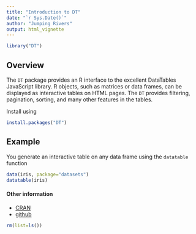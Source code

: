 ```yaml
---
title: "Introduction to DT"
date: "`r Sys.Date()`"
author: "Jumping Rivers"
output: html_vignette  
---
```

<!--
%\VignetteEngine{knitr::rmarkdown}
%\VignetteIndexEntry{Introduction to DT}
-->
  
```r
library("DT")
```

## Overview

The `DT` package provides an R interface to the excellent DataTables JavaScript
library. R objects, such as matrices or data frames, can be displayed as interactive
tables on HTML pages. The `DT` provides filtering, pagination, sorting, and many other features in the
tables.

Install using

```r
install.packages("DT")
```

## Example

You generate an interactive table on any data frame using the `datatable` function

```r
data(iris, package="datasets")
datatable(iris)
```

#### Other information

 * [CRAN](https://cran.rstudio.com/web/packages/DT/)
 * [github](https://rstudio.github.io/DT/)
 
```r
rm(list=ls())
```